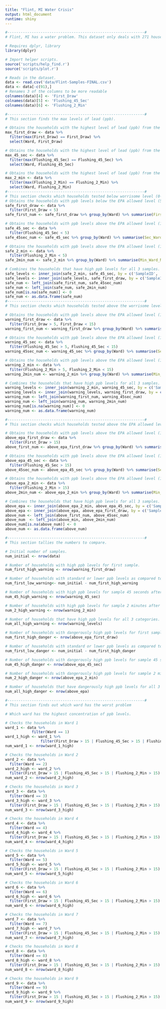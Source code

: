 ```yaml
---
title: "Flint, MI Water Crisis"
output: html_document
runtime: shiny
---
```



```r
#--------------------------------------------------------------#
# Flint, MI has a water problem. This dataset only deals with 271 households.

# Requires dplyr, library
library(dplyr)

# Import helper scripts.
source('scripts/help_find.r')
source('scripts/plot.r')

# Reads in the dataset.
data <- read.csv('data/Flint-Samples-FINAL.csv')
data <- data[-c(91),]
# Renames 3 of the columns to be more readable
colnames(data)[4] <- 'First_Draw'
colnames(data)[5] <- 'Flushing_45_Sec'
colnames(data)[6] <- 'Flushing_2_Min'

#--------------------------------------------------------------#
# This section finds the max levels of lead (ppb).

# Obtains the households with the highest level of lead (ppb) from the first sample.
max_first_draw <- data %>% 
  filter(max(First_Draw) == First_Draw) %>% 
  select(Ward, First_Draw)

# Obtains the households with the highest level of lead (ppb) from the sample 45 seconds after flushing.
max_45_sec <- data %>% 
  filter(max(Flushing_45_Sec) == Flushing_45_Sec) %>% 
  select(Ward, Flushing_45_Sec)

# Obtains the households with the highest level of lead (ppb) from the sample 2 minutes after flushing.
max_2_min <- data %>% 
  filter(max(Flushing_2_Min) == Flushing_2_Min) %>% 
  select(Ward, Flushing_2_Min)
#--------------------------------------------------------------#
# This section checks which households tested below worrisome level (0-5ppb)
# Obtains the households with ppb levels below the EPA allowed level (5ppb) for the first sample.
safe_first_draw <- data %>% 
  filter(First_Draw < 5)
safe_first_num <- safe_first_draw %>% group_by(Ward) %>% summarise(First_Ward_Num=sum(Ward==Ward))

# Obtains the households with ppb levels above the EPA allowed level (15ppb) for the sample 45 seconds after flushing.
safe_45_sec <- data %>% 
  filter(Flushing_45_Sec < 5)
safe_45sec_num <- safe_45_sec %>% group_by(Ward) %>% summarise(Sec_Ward_Num=sum(Ward==Ward))

# Obtains the households with ppb levels above the EPA allowed level (15ppb) for the sample 2 minutes after flushing.
safe_2_min <- data %>% 
  filter(Flushing_2_Min < 5)
safe_2min_num <- safe_2_min %>% group_by(Ward) %>% summarise(Min_Ward_Num=sum(Ward==Ward))

# Combines the households that have high ppb levels for all 3 samples.
safe_levels <- inner_join(safe_2_min, safe_45_sec, by = c('SampleID', 'Zip.Code', 'Ward', 'First_Draw', 'Flushing_45_Sec', 'Flushing_2_Min', 'Notes'), copy=FALSE)
safe_levels <- inner_join(safe_levels, safe_first_draw, by = c('SampleID', 'Zip.Code', 'Ward', 'First_Draw', 'Flushing_45_Sec', 'Flushing_2_Min', 'Notes'), copy=FALSE)
safe_num <- left_join(safe_first_num, safe_45sec_num)
safe_num <- left_join(safe_num, safe_2min_num)
safe_num[is.na(safe_num)] <- 0
safe_num <- as.data.frame(safe_num)
#--------------------------------------------------------------#
# This section checks which households tested above the worrisome level of led (5ppb-15ppb).

# Obtains the households with ppb levels above the EPA allowed level (15ppb) for the first sample.
warning_first_draw <- data %>% 
  filter(First_Draw > 5, First_Draw < 15)
warning_first_num <- warning_first_draw %>% group_by(Ward) %>% summarise(First_Ward_Num=sum(Ward==Ward))

# Obtains the households with ppb levels above the EPA allowed level (15ppb) for the sample 45 seconds after flushing.
warning_45_sec <- data %>% 
  filter(Flushing_45_Sec > 5, Flushing_45_Sec < 15)
warning_45sec_num <- warning_45_sec %>% group_by(Ward) %>% summarise(Sec_Ward_Num=sum(Ward==Ward))

# Obtains the households with ppb levels above the EPA allowed level (15ppb) for the sample 2 minutes after flushing.
warning_2_min <- data %>% 
  filter(Flushing_2_Min > 5, Flushing_2_Min < 15)
warning_2min_num <- warning_2_min %>% group_by(Ward) %>% summarise(Min_Ward_Num=sum(Ward==Ward))

# Combines the households that have high ppb levels for all 3 samples.
warning_levels <- inner_join(warning_2_min, warning_45_sec, by = c('SampleID', 'Zip.Code', 'Ward', 'First_Draw', 'Flushing_45_Sec', 'Flushing_2_Min', 'Notes'), copy=FALSE)
warning_levels <- inner_join(warning_levels, warning_first_draw, by = c('SampleID', 'Zip.Code', 'Ward', 'First_Draw', 'Flushing_45_Sec', 'Flushing_2_Min', 'Notes'), copy=FALSE)
warning_num <- left_join(warning_first_num, warning_45sec_num)
warning_num <- left_join(warning_num, warning_2min_num)
warning_num[is.na(warning_num)] <- 0
warning_num <- as.data.frame(warning_num)

#--------------------------------------------------------------#
# This section checks which households tested above the EPA allowed level of led (15ppb). This is when action is necessary.

# Obtains the households with ppb levels above the EPA allowed level (15ppb) for the first sample.
above_epa_first_draw <- data %>% 
  filter(First_Draw > 15)
above_first_num <- above_epa_first_draw %>% group_by(Ward) %>% summarise(First_Ward_Num=sum(Ward==Ward))

# Obtains the households with ppb levels above the EPA allowed level (15ppb) for the sample 45 seconds after flushing.
above_epa_45_sec <- data %>% 
  filter(Flushing_45_Sec > 15)
above_45sec_num <- above_epa_45_sec %>% group_by(Ward) %>% summarise(Sec_Ward_Num=sum(Ward==Ward))

# Obtains the households with ppb levels above the EPA allowed level (15ppb) for the sample 2 minutes after flushing.
above_epa_2_min <- data %>% 
  filter(Flushing_2_Min > 15)
above_2min_num <- above_epa_2_min %>% group_by(Ward) %>% summarise(Min_Ward_Num=sum(Ward==Ward))

# Combines the households that have high ppb levels for all 3 samples.
above_epa <- inner_join(above_epa_2_min, above_epa_45_sec, by = c('SampleID', 'Zip.Code', 'Ward', 'First_Draw', 'Flushing_45_Sec', 'Flushing_2_Min', 'Notes'), copy=FALSE)
above_epa <- inner_join(above_epa, above_epa_first_draw, by = c('SampleID', 'Zip.Code', 'Ward', 'First_Draw', 'Flushing_45_Sec', 'Flushing_2_Min', 'Notes'), copy=FALSE)
above_num <- left_join(above_first_num, above_45sec_num)
above_num  <- left_join(above_min, above_2min_num)
above_num[is.na(above_num)] <- 0
above_num <- as.data.frame(above_num)

#--------------------------------------------------------------#
# This section tallies the numbers to compare.

# Initial number of samples.
num_initial <- nrow(data)

# Number of households with high ppb levels for first sample.
num_first_high_warning <- nrow(warning_first_draw)

# Number of households with standard or lower ppb levels as compared to the high ppb levels for the first sample.
num_first_low_warning<- num_initial - num_first_high_warning

# Number of households with high ppb levels for sample 45 seconds after flushing.
num_45_high_warning <- nrow(warning_45_sec)

# Number of households with high ppb levels for sample 2 minutes after flushing.
num_2_high_warning <- nrow(warning_2_min)

# Number of households that have high ppb levels for all 3 categories.
num_all_high_warning <- nrow(warning_levels)

# Number of households with dangerously high ppb levels for first sample.
num_first_high_danger <- nrow(above_epa_first_draw)

# Number of households with standard or lower ppb levels as compared to the dangerously high ppb levels for the first sample.
num_first_low_danger <- num_initial - num_first_high_danger

# Number of households with dangerously high ppb levels for sample 45 seconds after flushing.
num_45_high_danger <- nrow(above_epa_45_sec)

# Number of households with dangerously high ppb levels for sample 2 minutes after flushing.
num_2_high_danger <- nrow(above_epa_2_min)

# Number of households that have dangerously high ppb levels for all 3 categories.
num_all_high_danger <- nrow(above_epa)

#--------------------------------------------------------------#
# This section finds out which ward has the worst problem

# Which ward has the highest concentration of ppb levels.

# Checks the households in Ward 1
ward_1 <- data %>% 
            filter(Ward == 1)
ward_1_high <- ward_1 %>% 
                filter(First_Draw > 15 | Flushing_45_Sec > 15 | Flushing_2_Min > 15)
num_ward_1 <- nrow(ward_1_high)

# Checks the households in Ward 2
ward_2 <- data %>% 
  filter(Ward == 2)
ward_2_high <- ward_2 %>% 
  filter(First_Draw > 15 | Flushing_45_Sec > 15 | Flushing_2_Min > 15)
num_ward_2 <- nrow(ward_2_high)

# Checks the households in Ward 3
ward_3 <- data %>% 
  filter(Ward == 3)
ward_3_high <- ward_3 %>% 
  filter(First_Draw > 15 | Flushing_45_Sec > 15 | Flushing_2_Min > 15)
num_ward_3 <- nrow(ward_3_high)

# Checks the households in Ward 4
ward_4 <- data %>% 
  filter(Ward == 4)
ward_4_high <- ward_4 %>% 
  filter(First_Draw > 15 | Flushing_45_Sec > 15 | Flushing_2_Min > 15)
num_ward_4 <- nrow(ward_4_high)

# Checks the households in Ward 5
ward_5 <- data %>% 
  filter(Ward == 5)
ward_5_high <- ward_5 %>% 
  filter(First_Draw > 15 | Flushing_45_Sec > 15 | Flushing_2_Min > 15)
num_ward_5 <- nrow(ward_5_high)

# Checks the households in Ward 6
ward_6 <- data %>% 
  filter(Ward == 6)
ward_6_high <- ward_6 %>% 
  filter(First_Draw > 15 | Flushing_45_Sec > 15 | Flushing_2_Min > 15)
num_ward_6 <- nrow(ward_6_high)

# Checks the households in Ward 7
ward_7 <- data %>% 
  filter(Ward == 7)
ward_7_high <- ward_7 %>% 
  filter(First_Draw > 15 | Flushing_45_Sec > 15 | Flushing_2_Min > 15)
num_ward_7 <- nrow(ward_7_high)

# Checks the households in Ward 8
ward_8 <- data %>% 
  filter(Ward == 8)
ward_8_high <- ward_8 %>% 
  filter(First_Draw > 15 | Flushing_45_Sec > 15 | Flushing_2_Min > 15)
num_ward_8 <- nrow(ward_8_high)

# Checks the households in Ward 9
ward_9 <- data %>% 
  filter(Ward == 9)
ward_9_high <- ward_9 %>% 
  filter(First_Draw > 15 | Flushing_45_Sec > 15 | Flushing_2_Min > 15)
num_ward_9 <- nrow(ward_9_high)
```

